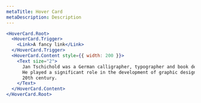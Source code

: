 ```yaml
---
metaTitle: Hover Card
metaDescription: Description
---
```


```jsx live=true
<HoverCard.Root>
  <HoverCard.Trigger>
    <Link>A fancy link</Link>
  </HoverCard.Trigger>
  <HoverCard.Content style={{ width: 200 }}>
    <Text size="2">
      Jan Tschichold was a German calligrapher, typographer and book designer.
      He played a significant role in the development of graphic design in the
      20th century.
    </Text>
  </HoverCard.Content>
</HoverCard.Root>
```
